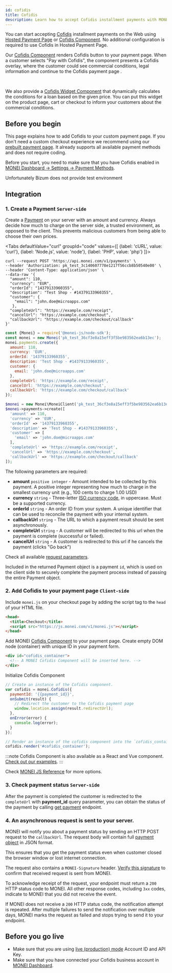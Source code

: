 ```yaml
---
id: cofidis
title: Cofidis
description: Learn how to accept Cofidis installment payments with MONEI.
---
```


You can start accepting [Cofidis](https://www.cofidis.es/) installment payments on the Web using [Hosted Payment Page](integrations/use-prebuilt-payment-page.mdx) or [Cofidis Component](monei-js/reference.md#cofidis-component). No additional configuration is required to use Cofidis in Hosted Payment Page.

Our [Cofidis Component](monei-js/reference.md#cofidis-component) renders Cofidis button to your payment page.
When a customer selects "Pay with Cofidis", the component presents a Cofidis overlay, where the customer could see commercial conditions, legal information and continue to the Cofidis payment page .


<div className="preview-frame">
  <div className="payment-button" style={{height: 115}}>
    <Cofidis />
  </div>
</div>
<br />

We also provide a [Cofidis Widget Component](monei-js/reference.md#cofidiswidget-component) that dynamically calculates the conditions for a loan based on the given price. You can put this widget on the product page, cart or checkout to inform your customers about the commercial conditions.

<div className="preview-frame">
  <div className="payment-button">
    <div style={{maxWidth: 450}}>
      <CofidisWidget />
    </div>
  </div>
</div>

## Before you begin

This page explains how to add Cofidis to your custom payment page. If you don't need a custom checkout experience we recommend using our [prebuilt payment page](integrations/use-prebuilt-payment-page.mdx). It already supports all available payment methods and does not require coding.

Before you start, you need to make sure that you have Cofidis enabled in [MONEI Dashboard → Settings → Payment Methods](https://dashboard.monei.com/settings/payment-methods).

Unfortunately Bizum does not provide test environment

## Integration

### 1. Create a Payment `Server-side`

Create a [Payment](/api/#section/Payment-object) on your server with an amount and currency. Always decide how much to charge on the server side, a trusted environment, as opposed to the client. This prevents malicious customers from being able to choose their own prices.


<Tabs
  defaultValue="curl"
  groupId="code"
  values={[
    {label: 'cURL', value: 'curl'},
    {label: 'Node.js', value: 'node'},
    {label: 'PHP', value: 'php'}
  ]}>
<TabItem value="curl">

```shell script title="POST https://api.monei.com/v1/payments"
curl --request POST 'https://api.monei.com/v1/payments' \
--header 'Authorization: pk_test_3c140607778e1217f56ccb8b50540e00' \
--header 'Content-Type: application/json' \
--data-raw '{
  "amount": 110,
  "currency": "EUR",
  "orderId": "14379133960355",
  "description": "Test Shop - #14379133960355",
  "customer": {
    "email": "john.doe@microapps.com"
   },
  "completeUrl": "https://example.com/receipt",
  "cancelUrl": "https://example.com/checkout",
  "callbackUrl": "https://example.com/checkout/callback"
}'

```

</TabItem>

<TabItem value="node">

```js title="server.js"
const {Monei} = require('@monei-js/node-sdk');
const monei = new Monei('pk_test_36cf3e8a15eff3f5be983562ea6b13ec');
monei.payments.create({
  amount: 110,
  currency: 'EUR',
  orderId: '14379133960355',
  description: 'Test Shop - #14379133960355',
  customer: {
    email: 'john.doe@microapps.com'
  },
  completeUrl: 'https://example.com/receipt',
  cancelUrl: 'https://example.com/checkout',
  callbackUrl: 'https://example.com/checkout/callback'
});
```

</TabItem>

<TabItem value="php">

```php title="server.php"
$monei = new Monei\MoneiClient('pk_test_36cf3e8a15eff3f5be983562ea6b13ec');
$monei->payments->create([
  'amount' => 110,
  'currency' => 'EUR',
  'orderId' => '14379133960355',
  'description' => 'Test Shop - #14379133960355',
  'customer' => [
    'email' => 'john.doe@microapps.com'
  ],
  'completeUrl' => 'https://example.com/receipt',
  'cancelUrl' => 'https://example.com/checkout',
  'callbackUrl' => 'https://example.com/checkout/callback'
]);
```

  </TabItem>
</Tabs>

The following parameters are required:

- **amount** `positive integer` - Amount intended to be collected by this payment. A positive integer representing how much to charge in the smallest currency unit (e.g., 100 cents to charge 1.00 USD)
- **currency** `string` - Three-letter [ISO currency code](https://en.wikipedia.org/wiki/ISO_4217), in uppercase. Must be a supported currency.
- **orderId** `string` - An order ID from your system. A unique identifier that can be used to reconcile the payment with your internal system.
- **callbackUrl** `string` - The URL to which a payment result should be sent asynchronously.
- **completeUrl** `string` - A customer will be redirected to this url when the payment is complete (successful or failed).
- **cancelUrl** `string` - A customer is redirected to this url if he cancels the payment (clicks "Go back")

Check all available [request parameters](/api/#operation/payments_create).

Included in the returned Payment object is a payment `id`, which is used on the client side to securely complete the payment process instead of passing the entire Payment object.

### 2. Add Cofidis to your payment page `Client-side`

Include `monei.js` on your checkout page by adding the script tag to the `head` of your HTML file.

```html title="checkout.html"
<head>
  <title>Checkout</title>
  <script src="https://js.monei.com/v1/monei.js"></script>
</head>
```

Add MONEI [Cofidis Component](monei-js/reference.md#cofidis-component) to your payment page. Create empty DOM node (container) with unique ID in your payment form.

```html title="checkout.html"
<div id="cofidis_container">
  <!-- A MONEI Cofidis Component will be inserted here. -->
</div>
```

Initialize Cofidis Component

```js title="client.js"
// Create an instance of the Cofidis component.
var cofidis = monei.Cofidis({
  paymentId: '{{payment_id}}',
  onSubmit(result) {
    // Redirect the customer to the Cofidis payment page
    window.location.assign(result.redirectUrl);
  },
  onError(error) {
    console.log(error);
  }
});

// Render an instance of the cofidis component into the `cofidis_container` <div>.
cofidis.render('#cofidis_container');
```

:::note
Cofidis Component is also available as a React and Vue component. [Check out our examples](monei-js/overview.mdx#card-input-component).
:::

Check [MONEI JS Reference](monei-js/reference.md#Cofidis-component) for more options.

### 3. Check payment status `Server-side`

After the payment is completed the customer is redirected to the `completeUrl` with **payment_id** query parameter, you can obtain the status of the payment by calling [get payment](/api/#operation/payments_get) endpoint.

### 4. An asynchronous request is sent to your server.

MONEI will notify you about a payment status by sending an HTTP POST request to the `callbackUrl`. The request body will contain full [payment object](/api/#section/Payment-object) in JSON format.

This ensures that you get the payment status even when customer closed the browser window or lost internet connection.

The request also contains a `MONEI-Signature` header. [Verify this signature](guides/verify-signature.mdx) to confirm that received request is sent from MONEI.

To acknowledge receipt of the request, your endpoint must return a `200` HTTP status code to MONEI. All other response codes, including `3xx` codes, indicate to MONEI that you did not receive the event.

If MONEI does not receive a `200` HTTP status code, the notification attempt is repeated. After multiple failures to send the notification over multiple days, MONEI marks the request as failed and stops trying to send it to your endpoint.

## Before you go live

- Make sure that you are using [live (production) mode](testing.md) Account ID and API Key.
- Make sure that you have connected your Cofidis business account in [MONEI Dashboard](https://dashboard.monei.com/settings/payment-methods).
